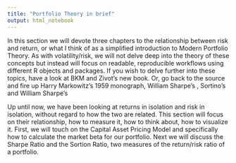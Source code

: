 ```yaml
---
title: "Portfolio Theory in brief"
output: html_notebook
---
```


In this section we will devote three chapters to the relationship between risk and return, or what I think of as a simplified introduction to Modern Portfolio Theory.  As with volatility/risk, we will not delve deep into the theory of these concepts but instead will focus on readable, reproducible workflows using different R objects and packages.  If you wish to delve further into these topics, have a look at BKM and Zivot's new book. Or, go back to the source and fire up Harry Markowitz's 1959 monograph, William Sharpe's   , Sortino's and William Sharpe's

Up until now, we have been looking at returns in isolation and risk in isolation, without regard to how the two are related. This section will focus on their relationship, how to measure it, how to think about, how to visualize it. 
First, we will touch on the Capital Asset Pricing Model and specifically how to calculate the market beta for our portfolio. Next we will discuss the Sharpe Ratio and the Sortion Ratio, two measures of the return/risk ratio of a portfolio.  
